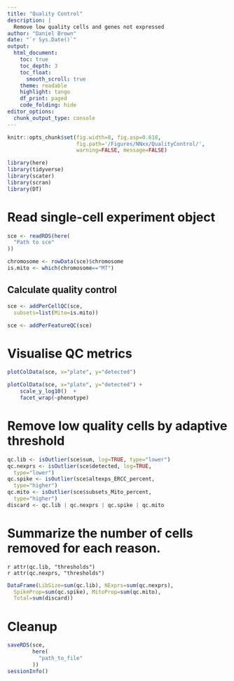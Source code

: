 ```yaml
---
title: "Quality Control"
description: |
  Remove low quality cells and genes not expressed
author: "Daniel Brown"
date: "`r Sys.Date()`"
output:
  html_document:
    toc: true
    toc_depth: 3
    toc_float:
      smooth_scroll: true
    theme: readable
    highlight: tango 
    df_print: paged
    code_folding: hide
editor_options: 
  chunk_output_type: console
---
```


```r
knitr::opts_chunk$set(fig.width=8, fig.asp=0.618, 
                      fig.path='/Figures/NNxx/QualityControl/',
                      warning=FALSE, message=FALSE)
```

```r
library(here)
library(tidyverse)
library(scater)
library(scran)
library(DT)
```

# Read single-cell experiment object

```r
sce <- readRDS(here(
  "Path to sce"
))

chromosome <- rowData(sce)$chromosome
is.mito <- which(chromosome=="MT")
```

## Calculate quality control

```r
sce <- addPerCellQC(sce, 
  subsets=list(Mito=is.mito))

sce <- addPerFeatureQC(sce)
```

# Visualise QC metrics
```r
plotColData(sce, x="plate", y="detected")

plotColData(sce, x="plate", y="detected") +
    scale_y_log10()  + 
    facet_wrap(~phenotype)
```

# Remove low quality cells by adaptive threshold
```r
qc.lib <- isOutlier(sce$sum, log=TRUE, type="lower")
qc.nexprs <- isOutlier(sce$detected, log=TRUE,
  type="lower")
qc.spike <- isOutlier(sce$altexps_ERCC_percent,
  type="higher")
qc.mito <- isOutlier(sce$subsets_Mito_percent,
  type="higher")
discard <- qc.lib | qc.nexprs | qc.spike | qc.mito
```

# Summarize the number of cells removed for each reason.

`r attr(qc.lib, "thresholds")`  
`r attr(qc.nexprs, "thresholds")`  

```r
DataFrame(LibSize=sum(qc.lib), NExprs=sum(qc.nexprs),
  SpikeProp=sum(qc.spike), MitoProp=sum(qc.mito),
  Total=sum(discard))
```


# Cleanup
```r
saveRDS(sce,
        here(
          "path_to_file"
        ))
sessionInfo()
```